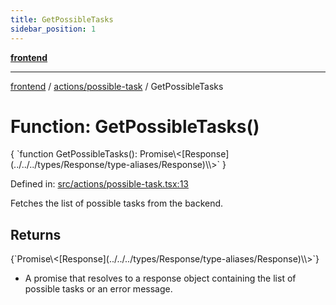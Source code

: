 ```yaml
---
title: GetPossibleTasks
sidebar_position: 1
---
```



[**frontend**](../../..)

***

[frontend](../../..) / [actions/possible-task](..) / GetPossibleTasks

# Function: GetPossibleTasks()

<CodeBlock language="ts">
{ `function GetPossibleTasks(): Promise\<[Response](../../../types/Response/type-aliases/Response)\<object[]\>\>` }
</CodeBlock>

Defined in: [src/actions/possible-task.tsx:13](https://github.com/svsticky/CommitteeClash/blob/8a31d8fc8422df670b3b4cb3b5fd558ecdeabb90/frontend/src/actions/possible-task.tsx#L13)

Fetches the list of possible tasks from the backend.

## Returns
<CodeBlock language="ts">
{`Promise\<[Response](../../../types/Response/type-aliases/Response)\<object[]\>\>`}
</CodeBlock>

- A promise that resolves to a response object containing the list of possible tasks or an error message.
